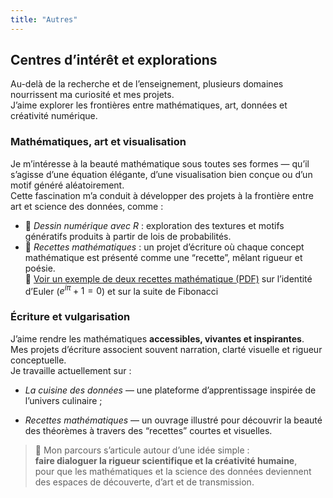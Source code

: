 ```yaml
---
title: "Autres"
---
```


## Centres d’intérêt et explorations

Au-delà de la recherche et de l’enseignement, plusieurs domaines nourrissent ma curiosité et mes projets.  
J’aime explorer les frontières entre mathématiques, art, données et créativité numérique.



### Mathématiques, art et visualisation
Je m’intéresse à la beauté mathématique sous toutes ses formes — qu’il s’agisse d’une équation élégante, d’une visualisation bien conçue ou d’un motif généré aléatoirement.  
Cette fascination m’a conduit à développer des projets à la frontière entre art et science des données, comme :

- 🎨 *Dessin numérique avec R* : exploration des textures et motifs génératifs produits à partir de lois de probabilités.  
- 📐 *Recettes mathématiques* : un projet d’écriture où chaque concept mathématique est présenté comme une “recette”, mêlant rigueur et poésie.  
📘 [Voir un exemple de deux recettes mathématique (PDF)](Example Recipes.pdf) sur l'identité d'Euler ($e^{i\pi}+1 = 0$) et sur la suite de Fibonacci


### Écriture et vulgarisation

J’aime rendre les mathématiques **accessibles, vivantes et inspirantes**.  
Mes projets d’écriture associent souvent narration, clarté visuelle et rigueur conceptuelle.  
Je travaille actuellement sur :

- *La cuisine des données* — une plateforme d’apprentissage inspirée de l’univers culinaire ;  

- *Recettes mathématiques* — un ouvrage illustré pour découvrir la beauté des théorèmes à travers des “recettes” courtes et visuelles.  



> 🌱 Mon parcours s’articule autour d’une idée simple :  
**faire dialoguer la rigueur scientifique et la créativité humaine**,  
pour que les mathématiques et la science des données deviennent des espaces de découverte, d’art et de transmission.
